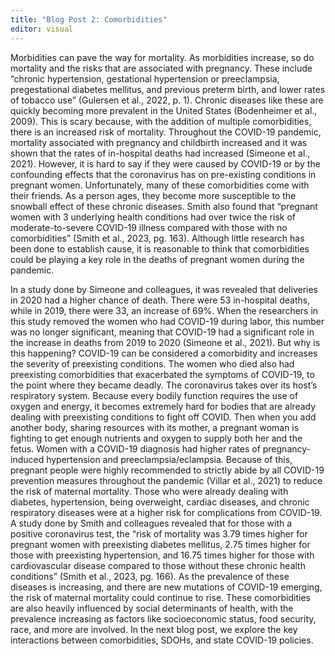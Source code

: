```yaml
---
title: "Blog Post 2: Comorbidities"
editor: visual
---
```


Morbidities can pave the way for mortality. As morbidities increase, so do mortality and the risks that are associated with pregnancy. These include “chronic hypertension, gestational hypertension or preeclampsia, pregestational diabetes mellitus, and previous preterm birth, and lower rates of tobacco use” (Gulersen et al., 2022, p. 1). Chronic diseases like these are quickly becoming more prevalent in the United States (Bodenheimer et al., 2009). This is scary because, with the addition of multiple comorbidities, there is an increased risk of mortality. Throughout the COVID-19 pandemic, mortality associated with pregnancy and childbirth increased and it was shown that the rates of in-hospital deaths had increased (Simeone et al., 2021). However, it is hard to say if they were caused by COVID-19 or by the confounding effects that the coronavirus has on pre-existing conditions in pregnant women. Unfortunately, many of these comorbidities come with their friends. As a person ages, they become more susceptible to the snowball effect of these chronic diseases. Smith also found that “pregnant women with 3 underlying health conditions had over twice the risk of moderate-to-severe COVID-19 illness compared with those with no comorbidities” (Smith et al., 2023, pg. 163). Although little research has been done to establish cause, it is reasonable to think that comorbidities could be playing a key role in the deaths of pregnant women during the pandemic. 

In a study done by Simeone and colleagues, it was revealed that deliveries in 2020 had a higher chance of death. There were 53 in-hospital deaths, while in 2019, there were 33, an increase of 69%. When the researchers in this study removed the women who had COVID-19 during labor, this number was no longer significant, meaning that COVID-19 had a significant role in the increase in deaths from 2019 to 2020 (Simeone et al., 2021). But why is this happening? COVID-19 can be considered a comorbidity and increases the severity of preexisting conditions. The women who died also had preexisting comorbidities that exacerbated the symptoms of COVID-19, to the point where they became deadly. The coronavirus takes over its host’s respiratory system. Because every bodily function requires the use of oxygen and energy, it becomes extremely hard for bodies that are already dealing with preexisting conditions to fight off COVID. Then when you add another body, sharing resources with its mother, a pregnant woman is fighting to get enough nutrients and oxygen to supply both her and the fetus. Women with a COVID-19 diagnosis had higher rates of pregnancy-induced hypertension and preeclampsia/eclampsia. Because of this, pregnant people were highly recommended to strictly abide by all COVID-19 prevention measures throughout the pandemic (Villar et al., 2021) to reduce the risk of maternal mortality. Those who were already dealing with diabetes, hypertension, being overweight, cardiac diseases, and chronic respiratory diseases were at a higher risk for complications from COVID-19. A study done by Smith and colleagues revealed that for those with a positive coronavirus test, the “risk of mortality was 3.79 times higher for pregnant women with preexisting diabetes mellitus, 2.75 times higher for those with preexisting hypertension, and 16.75 times higher for those with cardiovascular disease compared to those without these chronic health conditions” (Smith et al., 2023, pg. 166). As the prevalence of these diseases is increasing, and there are new mutations of COVID-19 emerging, the risk of maternal mortality could continue to rise. These comorbidities are also heavily influenced by social determinants of health, with the prevalence increasing as factors like socioeconomic status, food security, race, and more are involved. In the next blog post, we explore the key interactions between comorbidities, SDOHs, and state COVID-19 policies.
